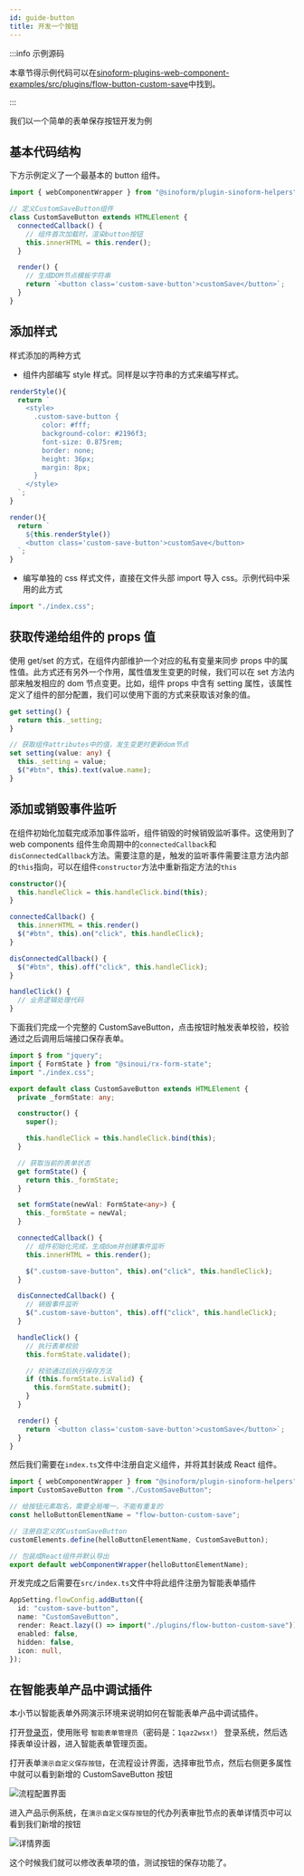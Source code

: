 ```yaml
---
id: guide-button
title: 开发一个按钮
---
```


:::info 示例源码

本章节得示例代码可以在[sinoform-plugins-web-component-examples/src/plugins/flow-button-custom-save](https://gitee.com/sinoui/sinoform-plugins-web-component-examples/blob/master/src/plugins/flow-button-custom-save/)中找到。

:::

我们以一个简单的表单保存按钮开发为例

## 基本代码结构

下方示例定义了一个最基本的 button 组件。

```ts
import { webComponentWrapper } from "@sinoform/plugin-sinoform-helpers";

// 定义CustomSaveButton组件
class CustomSaveButton extends HTMLElement {
  connectedCallback() {
    // 组件首次加载时，渲染button按钮
    this.innerHTML = this.render();
  }

  render() {
    // 生成DOM节点模板字符串
    return `<button class='custom-save-button'>customSave</button>`;
  }
}
```

## 添加样式

样式添加的两种方式

- 组件内部编写 style 样式。同样是以字符串的方式来编写样式。

```ts
renderStyle(){
  return `
    <style>
      .custom-save-button {
        color: #fff;
        background-color: #2196f3;
        font-size: 0.875rem;
        border: none;
        height: 36px;
        margin: 8px;
      }
    </style>
  `;
}

render(){
  return `
    ${this.renderStyle()}
    <button class='custom-save-button'>customSave</button>
  `;
}
```

- 编写单独的 css 样式文件，直接在文件头部 import 导入 css。示例代码中采用的此方式

```ts
import "./index.css";
```

## 获取传递给组件的 props 值

使用 get/set 的方式，在组件内部维护一个对应的私有变量来同步 props 中的属性值。此方式还有另外一个作用，属性值发生变更的时候，我们可以在 set 方法内部来触发相应的 dom 节点变更。比如，组件 props 中含有 setting 属性，该属性定义了组件的部分配置，我们可以使用下面的方式来获取该对象的值。

```ts
get setting() {
  return this._setting;
}

// 获取组件attributes中的值，发生变更时更新dom节点
set setting(value: any) {
  this._setting = value;
  $("#btn", this).text(value.name);
}
```

## 添加或销毁事件监听

在组件初始化加载完成添加事件监听，组件销毁的时候销毁监听事件。这使用到了 web components 组件生命周期中的`connectedCallback`和`disConnectedCallback`方法。需要注意的是，触发的监听事件需要注意方法内部的`this`指向，可以在组件`constructor`方法中重新指定方法的`this`

```ts
constructor(){
  this.handleClick = this.handleClick.bind(this);
}

connectedCallback() {
  this.innerHTML = this.render()
  $("#btn", this).on("click", this.handleClick);
}

disConnectedCallback() {
  $("#btn", this).off("click", this.handleClick);
}

handleClick() {
  // 业务逻辑处理代码
}
```

下面我们完成一个完整的 CustomSaveButton，点击按钮时触发表单校验，校验通过之后调用后端接口保存表单。

```ts
import $ from "jquery";
import { FormState } from "@sinoui/rx-form-state";
import "./index.css";

export default class CustomSaveButton extends HTMLElement {
  private _formState: any;

  constructor() {
    super();

    this.handleClick = this.handleClick.bind(this);
  }

  // 获取当前的表单状态
  get formState() {
    return this._formState;
  }

  set formState(newVal: FormState<any>) {
    this._formState = newVal;
  }

  connectedCallback() {
    // 组件初始化完成，生成dom并创建事件监听
    this.innerHTML = this.render();

    $(".custom-save-button", this).on("click", this.handleClick);
  }

  disConnectedCallback() {
    // 销毁事件监听
    $(".custom-save-button", this).off("click", this.handleClick);
  }

  handleClick() {
    // 执行表单校验
    this.formState.validate();

    // 校验通过后执行保存方法
    if (this.formState.isValid) {
      this.formState.submit();
    }
  }

  render() {
    return `<button class='custom-save-button'>customSave</button>`;
  }
}
```

然后我们需要在`index.ts`文件中注册自定义组件，并将其封装成 React 组件。

```ts
import { webComponentWrapper } from "@sinoform/plugin-sinoform-helpers";
import CustomSaveButton from "./CustomSaveButton";

// 给按钮元素取名，需要全局唯一，不能有重复的
const helloButtonElementName = "flow-button-custom-save";

// 注册自定义的CustomSaveButton
customElements.define(helloButtonElementName, CustomSaveButton);

// 包装成React组件并默认导出
export default webComponentWrapper(helloButtonElementName);
```

开发完成之后需要在`src/index.ts`文件中将此组件注册为智能表单插件

```ts
AppSetting.flowConfig.addButton({
  id: "custom-save-button",
  name: "CustomSaveButton",
  render: React.lazy(() => import("./plugins/flow-button-custom-save")),
  enabled: false,
  hidden: false,
  icon: null,
});
```

## 在智能表单产品中调试插件

本小节以智能表单外网演示环境来说明如何在智能表单产品中调试插件。

打开[登录页](http://121.30.232.162:18880/sso/)，使用账号 `智能表单管理员`（密码是：`1qaz2wsx!`） 登录系统，然后选择表单设计器，进入智能表单管理页面。

打开表单`演示自定义保存按钮`，在流程设计界面，选择审批节点，然后右侧更多属性中就可以看到新增的 CustomSaveButton 按钮

![流程配置界面](assets/customsavebtn-in-design.png)

进入产品示例系统，在`演示自定义保存按钮`的代办列表审批节点的表单详情页中可以看到我们新增的按钮

![详情界面](assets/customsavebtn-in-detail.png)

这个时候我们就可以修改表单项的值，测试按钮的保存功能了。
